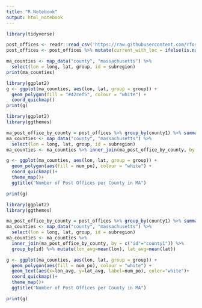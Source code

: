 ```yaml
---
title: "R Notebook"
output: html_notebook
---
```


```r
library(tidyverse)

post_offices <- readr::read_csv('https://raw.githubusercontent.com/rfordatascience/tidytuesday/master/data/2021/2021-04-13/post_offices.csv')
post_offices <- post_offices %>% mutate(current_with_loc = ifelse(is.na(discontinued) & !is.na(latitude) & !is.na(longitude),TRUE,FALSE)) %>% filter(current_with_loc & state=="MA")
```

```r
ma_counties <- map_data("county", "massachusetts") %>% 
  select(lon = long, lat, group, id = subregion)
print(ma_counties)
```


```r
library(ggplot2)
g <- ggplot(ma_counties, aes(lon, lat, group = group)) +
  geom_polygon(fill = "#42cef5", colour = "white") + 
  coord_quickmap()
print(g)

```


```r
library(ggplot2)
library(ggthemes)

ma_post_office_by_county = post_offices %>% group_by(county1) %>% summarize(num_po = n()) %>% mutate(county1 = tolower(county1))
ma_counties <- map_data("county", "massachusetts") %>% 
  select(lon = long, lat, group, id = subregion)
ma_counties <- ma_counties %>% inner_join(ma_post_office_by_county, by = c("id"="county1"))

g <- ggplot(ma_counties, aes(lon, lat, group = group)) +
  geom_polygon(aes(fill = num_po), colour = "white") + 
  coord_quickmap()+
  theme_map()+
  ggtitle("Number of Post Offices per County in MA")

print(g)
```
```r
library(ggplot2)
library(ggthemes)

ma_post_office_by_county = post_offices %>% group_by(county1) %>% summarize(num_po = n()) %>% mutate(county1 = tolower(county1))
ma_counties <- map_data("county", "massachusetts") %>% 
  select(lon = long, lat, group, id = subregion)
ma_counties <- ma_counties %>% 
  inner_join(ma_post_office_by_county, by = c("id"="county1")) %>%
  group_by(id) %>% mutate(lon_avg=mean(lon), lat_avg=mean(lat))

g <- ggplot(ma_counties, aes(lon, lat, group = group)) +
  geom_polygon(aes(fill = num_po), colour = "white") + 
  geom_text(aes(x=lon_avg, y=lat_avg, label=num_po), color="white")+
  coord_quickmap()+
  theme_map()+
  ggtitle("Number of Post Offices per County in MA")

print(g)
```


